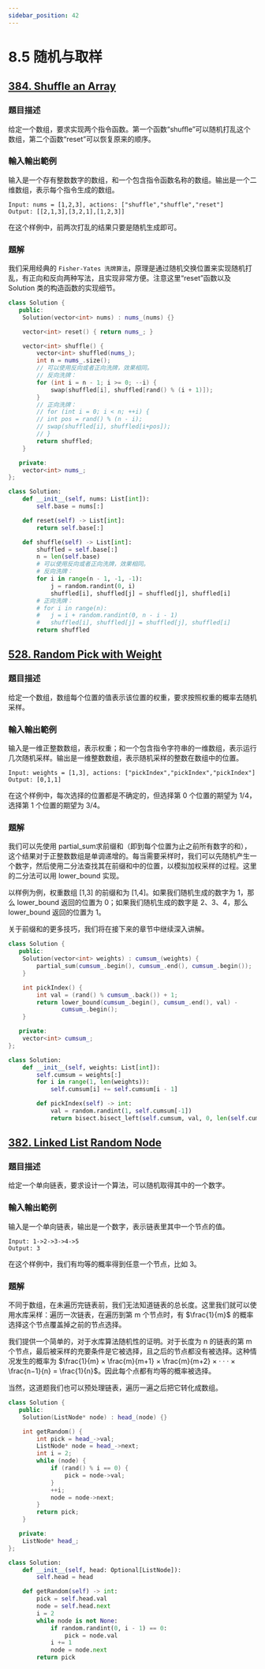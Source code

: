 ```yaml
---
sidebar_position: 42
---
```


# 8.5 随机与取样

## [384. Shuffle an Array](https://leetcode.com/problems/shuffle-an-array/)

### 題目描述

给定一个数组，要求实现两个指令函数。第一个函数“shuﬄe”可以随机打乱这个数组，第二个函数“reset”可以恢复原来的顺序。

### 輸入輸出範例

输入是一个存有整数数字的数组，和一个包含指令函数名称的数组。输出是一个二维数组，表示每个指令生成的数组。

```
Input: nums = [1,2,3], actions: ["shuffle","shuffle","reset"]
Output: [[2,1,3],[3,2,1],[1,2,3]]
```

在这个样例中，前两次打乱的结果只要是随机生成即可。

### 題解

我们采用经典的 `Fisher-Yates 洗牌算法`，原理是通过随机交换位置来实现随机打乱，有正向和反向两种写法，且实现非常方便。注意这里“reset”函数以及 Solution 类的构造函数的实现细节。

<Tabs>
<TabItem value="cpp" label="C++">

```cpp
class Solution {
   public:
    Solution(vector<int> nums) : nums_(nums) {}

    vector<int> reset() { return nums_; }

    vector<int> shuffle() {
        vector<int> shuffled(nums_);
        int n = nums_.size();
        // 可以使用反向或者正向洗牌，效果相同。
        // 反向洗牌：
        for (int i = n - 1; i >= 0; --i) {
            swap(shuffled[i], shuffled[rand() % (i + 1)]);
        }
        // 正向洗牌：
        // for (int i = 0; i < n; ++i) {
        // int pos = rand() % (n - i);
        // swap(shuffled[i], shuffled[i+pos]);
        // }
        return shuffled;
    }

   private:
    vector<int> nums_;
};
```

</TabItem>
<TabItem value="py" label="Python">

```py
class Solution:
    def __init__(self, nums: List[int]):
        self.base = nums[:]

    def reset(self) -> List[int]:
        return self.base[:]

    def shuffle(self) -> List[int]:
        shuffled = self.base[:]
        n = len(self.base)
        # 可以使用反向或者正向洗牌，效果相同。
        # 反向洗牌：
        for i in range(n - 1, -1, -1):
            j = random.randint(0, i)
            shuffled[i], shuffled[j] = shuffled[j], shuffled[i]
        # 正向洗牌：
        # for i in range(n):
        #   j = i + random.randint(0, n - i - 1)
        #   shuffled[i], shuffled[j] = shuffled[j], shuffled[i]
        return shuffled
```

</TabItem>

</Tabs>

## [528. Random Pick with Weight](https://leetcode.com/problems/random-pick-with-weight/)

### 題目描述

给定一个数组，数组每个位置的值表示该位置的权重，要求按照权重的概率去随机采样。

### 輸入輸出範例

输入是一维正整数数组，表示权重；和一个包含指令字符串的一维数组，表示运行几次随机采样。输出是一维整数数组，表示随机采样的整数在数组中的位置。

```
Input: weights = [1,3], actions: ["pickIndex","pickIndex","pickIndex"]
Output: [0,1,1]
```

在这个样例中，每次选择的位置都是不确定的，但选择第 0 个位置的期望为 1/4，选择第 1 个位置的期望为 3/4。

### 題解

我们可以先使用 partial_sum求前缀和（即到每个位置为止之前所有数字的和），这个结果对于正整数数组是单调递增的。每当需要采样时，我们可以先随机产生一个数字，然后使用二分法查找其在前缀和中的位置，以模拟加权采样的过程。这里的二分法可以用 lower_bound 实现。

以样例为例，权重数组 [1,3] 的前缀和为 [1,4]。如果我们随机生成的数字为 1，那么 lower_bound 返回的位置为 0；如果我们随机生成的数字是 2、3、4，那么 lower_bound 返回的位置为 1。

关于前缀和的更多技巧，我们将在接下来的章节中继续深入讲解。

<Tabs>
<TabItem value="cpp" label="C++">

```cpp
class Solution {
   public:
    Solution(vector<int> weights) : cumsum_(weights) {
        partial_sum(cumsum_.begin(), cumsum_.end(), cumsum_.begin());
    }

    int pickIndex() {
        int val = (rand() % cumsum_.back()) + 1;
        return lower_bound(cumsum_.begin(), cumsum_.end(), val) -
               cumsum_.begin();
    }

   private:
    vector<int> cumsum_;
};
```

</TabItem>
<TabItem value="py" label="Python">

```py
class Solution:
    def __init__(self, weights: List[int]):
        self.cumsum = weights[:]
        for i in range(1, len(weights)):
            self.cumsum[i] += self.cumsum[i - 1]

        def pickIndex(self) -> int:
            val = random.randint(1, self.cumsum[-1])
            return bisect.bisect_left(self.cumsum, val, 0, len(self.cumsum))
```

</TabItem>

</Tabs>

## [382. Linked List Random Node](https://leetcode.com/problems/linked-list-random-node/)

### 題目描述

给定一个单向链表，要求设计一个算法，可以随机取得其中的一个数字。

### 輸入輸出範例

输入是一个单向链表，输出是一个数字，表示链表里其中一个节点的值。

```
Input: 1->2->3->4->5
Output: 3
```

在这个样例中，我们有均等的概率得到任意一个节点，比如 3。

### 題解

不同于数组，在未遍历完链表前，我们无法知道链表的总长度。这里我们就可以使用水库采样：遍历一次链表，在遍历到第 m 个节点时，有 $\frac{1}{m}$ 的概率选择这个节点覆盖掉之前的节点选择。

我们提供一个简单的，对于水库算法随机性的证明。对于长度为 n 的链表的第 m 个节点，最后被采样的充要条件是它被选择，且之后的节点都没有被选择。这种情况发生的概率为 $\frac{1}{m} × \frac{m}{m+1} × \frac{m}{m+2} × · · · × \frac{n−1}{n} = \frac{1}{n}$。因此每个点都有均等的概率被选择。

当然，这道题我们也可以预处理链表，遍历一遍之后把它转化成数组。

<Tabs>
<TabItem value="cpp" label="C++">

```cpp
class Solution {
   public:
    Solution(ListNode* node) : head_(node) {}

    int getRandom() {
        int pick = head_->val;
        ListNode* node = head_->next;
        int i = 2;
        while (node) {
            if (rand() % i == 0) {
                pick = node->val;
            }
            ++i;
            node = node->next;
        }
        return pick;
    }

   private:
    ListNode* head_;
};
```

</TabItem>
<TabItem value="py" label="Python">

```py
class Solution:
    def __init__(self, head: Optional[ListNode]):
        self.head = head

    def getRandom(self) -> int:
        pick = self.head.val
        node = self.head.next
        i = 2
        while node is not None:
            if random.randint(0, i - 1) == 0:
                pick = node.val
            i += 1
            node = node.next
        return pick
```

</TabItem>

</Tabs>